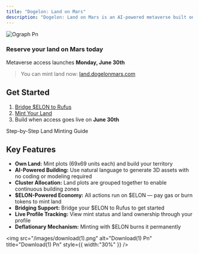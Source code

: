 ```yaml
---
title: "Dogelon: Land on Mars"
description: "Dogelon: Land on Mars is an AI-powered metaverse built on Rufus Chain. Explore, build, and own land in a Mars-themed world where your imagination drives the terrain."
---
```


![Ograph Pn](/images/ograph.png)

### Reserve your land on Mars today

Metaverse access launches **Monday, June 30th**

> You can mint land now: [land.dogelonmars.com](https://land.dogelonmars.com)

## Get Started

1. [Bridge \$ELON to Rufus](https://bridge.dogelonmars.com)
2. [Mint Your Land](https://land.dogelonmars.com)
3. Build when access goes live on **June 30th**

<Card title="How to Get Land in the Metaverse" icon="newspaper" href="/land-on-mars/how-to-mint-land">
  Step-by-Step Land Minting Guide
</Card>

## Key Features

- **Own Land:** Mint plots (69x69 units each) and build your territory
- **AI-Powered Building:** Use natural language to generate 3D assets with no coding or modeling required
- **Cluster Allocation:** Land plots are grouped together to enable continuous building zones
- **\$ELON-Powered Economy:** All actions run on \$ELON — pay gas or burn tokens to mint land
- **Bridging Support:** Bridge your \$ELON to Rufus to get started
- **Live Profile Tracking:** View mint status and land ownership through your profile
- **Deflationary Mechanism:** Minting with \$ELON burns it permanently

<img
  src="/images/download(1).png"
  alt="Download(1) Pn"
  title="Download(1) Pn"
  style={{ width:"30%" }}
/>